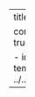 ---
title: Lectures on Wilfrid Sellars (2009)
categories: 🟣
listing:
  - id: content
    type: table 
    categories: false
    page-size: 100000
    filter-ui: true
    fields: ["title"]

  - id: backlinks
    type: table
    page-size: 100000
    filter-ui: true
    template: "../../../../../ejs/custom.ejs"
    contents:
      - ../../../../../backlinks/docs/phil/people/brandom/sellars09/index.yml
---